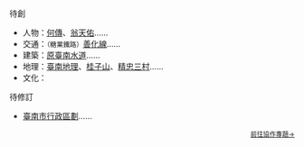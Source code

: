 <!---增加待創或待修訂之條目者，請亦於「Wikipedia:臺南專題」加入這些條目。--->
;待創
*人物：[[何傳|何傳]]、[[翁天佑|翁天佑]]……
*交通：<small>（糖業鐵路）</small>[[善化線|善化線]]……
*建築：[[原臺南水道|原臺南水道]]……
*地理：[[臺南地理|臺南地理]]、[[桂子山|桂子山]]、[[精忠三村|精忠三村]]……
*文化：{{Link-ja|府城少女|府城少女}}
;待修訂
*[[臺南市行政區劃|臺南市行政區劃]]……
<div style="font-size:80%; text-align:right;">[[:Wikipedia:臺南專題|前往協作專題→]]</div>